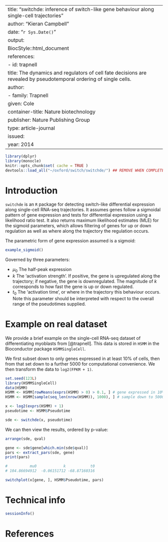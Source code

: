 
---
title: "switchde: inference of switch-like gene behaviour along single-cell trajectories"
author: "Kieran Campbell"
date: "`r Sys.Date()`"
output: 
  BiocStyle::html_document 
references:
- id: trapnell
  title: The dynamics and regulators of cell fate decisions are revealed by pseudotemporal ordering of single cells.
  author:
  - family: Trapnell
    given: Cole
  container-title:  Nature biotechnology
  publisher: Nature Publishing Group
  type: article-journal
  issued:
    year: 2014
---

```r
library(dplyr)
library(monocle)
knitr::opts_chunk$set( cache = TRUE )
devtools::load_all("~/oxford/switch/switchde/") ## REMOVE WHEN COMPLETED
```

  
# Introduction

`switchde` is an `R` package for detecting switch-like differential expression along single-cell RNA-seq trajectories. It assumes genes follow a sigmoidal pattern of gene expression and tests for differential expression using a likelihood ratio test. It also returns maximum likelihood estimates (MLE) for the sigmoid parameters, which allows filtering of genes for up or down regulation as well as where along the trajectory the regulation occurs.

The parametric form of gene expression assumed is a sigmoid:

```r
example_sigmoid()
```

Governed by three parameters:

* $\mu_0$ The half-peak expression
* $k$ The 'activation strength'. If positive, the gene is upregulated along the trajectory; if negative, the gene is downregulated. The magnitude of $k$ corresponds to how fast the gene is up or down regulated.
* $t_0$ The 'activation time', or where in the trajectory this behaviour occurs. Note this parameter should be interpreted with respect to the overall range of the pseudotimes supplied.



# Example on real dataset

We provide a brief example on the single-cell RNA-seq dataset of differentiating myoblasts from  [@trapnell]. This data is stored in `HSMM` in the Bioconductor package `HSMMSingleCell`. 



We first subset down to only genes expressed in at least 10% of cells, then from that set down to a further 5000 for computational convenience. We then transform the data to `log2(FPKM + 1)`.

```r
set.seed(123L)
library(HSMMSingleCell)
data(HSMM)
HSMM <- HSMM[rowMeans(exprs(HSMM) > 0) > 0.1, ] # gene expressed in 10% of cells
HSMM <- HSMM[sample(seq_len(nrow(HSMM)), 1000), ] # sample down to 5000 for computational convenience

x <- log2(exprs(HSMM) + 1)
pseudotime <- HSMM$Pseudotime
```

```r
sde <- switchde(x, pseudotime)

```

We can then view the results, ordered by p-value:

```r
arrange(sde, qval)
```

```r
gene <- sde$gene[which.min(sde$qval)]
pars <- extract_pars(sde, gene)
print(pars)

#          mu0            k           t0 
# 104.86694912  -0.06151712 -68.87160316 

switchplot(x[gene, ], HSMM$Pseudotime, pars)

```


# Technical info

```r
sessionInfo()
```

# References


